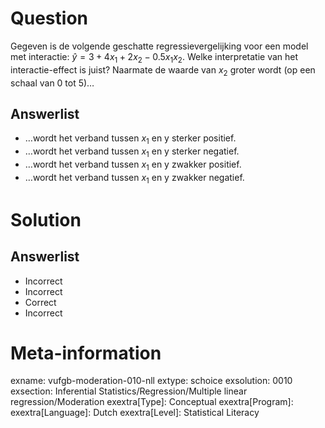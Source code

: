 Question
========

Gegeven is de volgende geschatte regressievergelijking voor een model met interactie: $\hat{y} = 3+4x_{1}+2x_{2}-0.5x_{1}x_{2}$. Welke interpretatie van het interactie-effect is juist? Naarmate de waarde van $x_{2}$ groter wordt (op een schaal van 0 tot 5)...
  
Answerlist
----------
* ...wordt het verband tussen $x_{1}$ en y sterker positief.
* ...wordt het verband tussen $x_{1}$ en y sterker negatief.
* ...wordt het verband tussen $x_{1}$ en y zwakker positief.
* ...wordt het verband tussen $x_{1}$ en y zwakker negatief.


Solution
========

Answerlist
----------
* Incorrect
* Incorrect
* Correct
* Incorrect

Meta-information
================
exname: vufgb-moderation-010-nll
extype: schoice
exsolution: 0010
exsection: Inferential Statistics/Regression/Multiple linear regression/Moderation
exextra[Type]: Conceptual
exextra[Program]: 
exextra[Language]: Dutch
exextra[Level]: Statistical Literacy